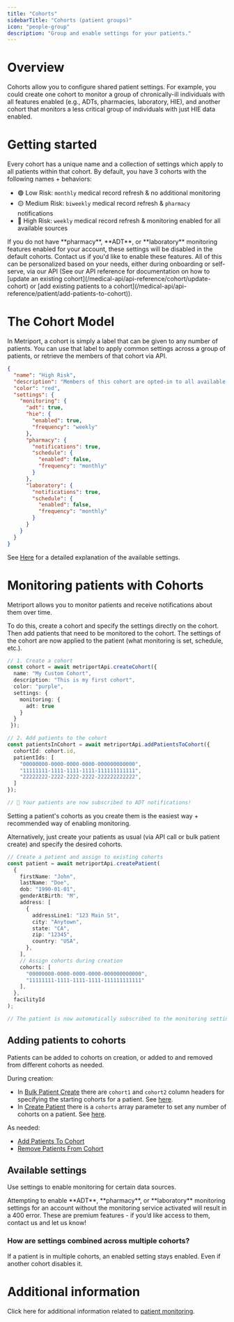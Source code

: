 ```yaml
---
title: "Cohorts"
sidebarTitle: "Cohorts (patient groups)"
icon: "people-group"
description: "Group and enable settings for your patients."
---
```


# Overview

Cohorts allow you to configure shared patient settings. 
For example, you could create one cohort to monitor a group of 
chronically-ill individuals with all features enabled (e.g., ADTs, pharmacies, laboratory, HIE), and another cohort 
that monitors a less critical group of individuals with just HIE data enabled.

# Getting started

Every cohort has a unique name and a collection of settings which apply to all patients within that cohort.
By default, you have 3 cohorts with the following names + behaviors:

- 🟢 Low Risk: `monthly` medical record refresh & no additional monitoring 
- 🟡 Medium Risk: `biweekly` medical record refresh & `pharmacy` notifications  
- 🔴 High Risk: `weekly` medical record refresh & monitoring enabled for all available sources

<Info>
  If you do not have **pharmacy**, **ADT**, or **laboratory** monitoring features enabled for your account, 
  these settings will be disabled in the default cohorts. Contact us if you'd like to enable these features.
</Info>

<Note>
  All of this can be personalized based on your needs,
  either during onboarding or self-serve, via our API (See
  our API reference for documentation on how to [update an
  existing
  cohort](/medical-api/api-reference/cohort/update-cohort)
  or [add existing patients to a
  cohort](/medical-api/api-reference/patient/add-patients-to-cohort)).
</Note>

# The Cohort Model

In Metriport, a cohort is simply a label that can be given to any number of patients. You can 
use that label to apply common settings across a group of patients,
or retrieve the members of that cohort via API.

```json
{
  "name": "High Risk",
  "description": "Members of this cohort are opted-in to all available data sources.",
  "color": "red",
  "settings": {
    "monitoring": {
      "adt": true,
      "hie": {
        "enabled": true,
        "frequency": "weekly"
      },
      "pharmacy": {
        "notifications": true,
        "schedule": {
          "enabled": false,
          "frequency": "monthly"
        }
      },
      "laboratory": {
        "notifications": true,
        "schedule": {
          "enabled": false,
          "frequency": "monthly"
        }
      }
    }
  }
}
```
See [Here](/medical-api/handling-data/cohorts#available-settings) for a detailed explanation of the available settings.

# Monitoring patients with Cohorts

Metriport allows you to monitor patients and receive notifications about them over time.

To do this, create a cohort and specify the settings directly on the cohort. Then add patients that need to be monitored to the cohort. 
The settings of the cohort are now applied to the patient (what monitoring is set, schedule, etc.).

```typescript
// 1. Create a cohort
const cohort = await metriportApi.createCohort({
  name: "My Custom Cohort",
  description: "This is my first cohort",
  color: "purple",
  settings: {
    monitoring: {
      adt: true
    }
  }
 });

// 2. Add patients to the cohort
const patientsInCohort = await metriportApi.addPatientsToCohort({
  cohortId: cohort.id,
  patientIds: [
    "00000000-0000-0000-0000-000000000000",
    "11111111-1111-1111-1111-111111111111",
    "22222222-2222-2222-2222-222222222222",
  ]
});

// 🎉 Your patients are now subscribed to ADT notifications!
```

<Tip>
  Setting a patient's cohorts as you create them is the
  easiest way + recommended way of enabling monitoring.
</Tip>

Alternatively, just create your patients as usual (via API call or bulk patient create) and specify the desired cohorts.

```typescript
// Create a patient and assign to existing cohorts
const patient = await metriportApi.createPatient(
  {
    firstName: "John",
    lastName: "Doe",
    dob: "1990-01-01",
    genderAtBirth: "M",
    address: [
      {
        addressLine1: "123 Main St",
        city: "Anytown",
        state: "CA",
        zip: "12345",
        country: "USA",
      },
    ],
    // Assign cohorts during creation
    cohorts: [
      "00000000-0000-0000-0000-000000000000", 
      "11111111-1111-1111-1111-111111111111"
    ], 
  },
  facilityId
);

// The patient is now automatically subscribed to the monitoring settings of the 2 cohorts
```

## Adding patients to cohorts

Patients can be added to cohorts on creation, or added to and removed from different cohorts as needed.

During creation:

- In [Bulk Patient Create](/medical-api/api-reference/patient/bulk-create-patient) 
there are `cohort1` and `cohort2` column headers for specifying the starting cohorts for a patient. See [here](/medical-api/api-reference/patient/bulk-create-patient#param-cohort1).
- In [Create Patient](/medical-api/api-reference/patient/create-patient) 
there is a `cohorts` array parameter to set any number of cohorts on a patient. See [here](/medical-api/api-reference/patient/create-patient#param-cohorts).

As needed:

- [Add Patients To Cohort](/medical-api/api-reference/patient/add-patients-to-cohort)
- [Remove Patients From Cohort](/medical-api/api-reference/patient/remove-patients-from-cohort)


## Available settings

Use settings to enable monitoring for certain data sources.

<Warning>
  Attempting to enable **ADT**, **pharmacy**, or **laboratory** monitoring settings 
  for an account without the monitoring service activated will result in a 400 error.  
  These are premium features - if you’d like access to them, contact us and let us know!
</Warning>

<Snippet file="cohort-settings.mdx" />

### How are settings combined across multiple cohorts?

If a patient is in multiple cohorts, an enabled setting stays enabled. Even if another cohort disables it.

# Additional information
Click here for additional information related to [patient monitoring](/medical-api/handling-data/patient-monitoring).